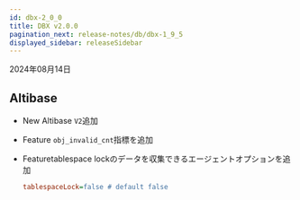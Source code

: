 ```yaml
---
id: dbx-2_0_0
title: DBX v2.0.0
pagination_next: release-notes/db/dbx-1_9_5
displayed_sidebar: releaseSidebar
---
```


2024年08月14日

## Altibase

- <Status priority='1'>New</Status> Altibase <code className="my">V2</code>追加

- <Status priority='1'>Feature</Status> `obj_invalid_cnt`指標を追加

- <Status priority='1'>Feature</Status>tablespace lockのデータを収集できるエージェントオプションを追加

  ```ini title="whatap.conf"
  tablespaceLock=false # default false
  ```
